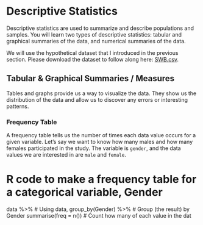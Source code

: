 # Descriptive Statistics {#descriptives}

Descriptive statistics are used to summarize and describe populations and samples. You will learn two types of descriptive statistics: tabular and graphical summaries of the data, and numerical summaries of the data. 

We will use the hypothetical dataset that I introduced in the previous section. Please download the dataset to follow along here: [SWB.csv](SWB.csv). 

## Tabular & Graphical Summaries / Measures

Tables and graphs provide us a way to visualize the data. They show us the distribution of the data and allow us to discover any errors or interesting patterns. 

### Frequency Table 
A frequency table tells us the number of times each data value occurs for a given variable. 
Let’s say we want to know how many males and how many females participated in the study. The variable is `gender`, and the data values we are interested in are `male` and `female`.

# R code to make a frequency table for a categorical variable, Gender
data %>%				# Using data, 
  group_by(Gender) %>%		# Group (the result) by Gender
  summarise(freq = n())  	# Count how many of each value in the dat



